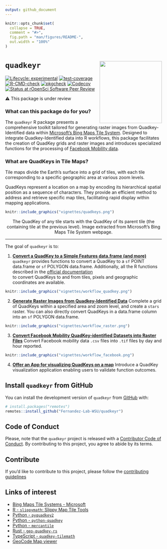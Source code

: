 ```yaml
---
output: github_document
---
```


<!-- README.md is generated from README.Rmd. Please edit that file -->

```r
knitr::opts_chunk$set(
  collapse = TRUE,
  comment = "#>",
  fig.path = "man/figures/README-",
  out.width = "100%"
)
```

# `quadkeyr` <img src="vignettes/logo.png" align="right" height="200" />

<!-- badges: start -->
[![Lifecycle: experimental](https://img.shields.io/badge/lifecycle-experimental-orange.svg)](https://lifecycle.r-lib.org/articles/stages.html#experimental) [![test-coverage](https://github.com/Fernandez-Lab-WSU/quadkeyr/actions/workflows/test-coverage.yaml/badge.svg)](https://github.com/Fernandez-Lab-WSU/quadkeyr/actions/workflows/test-coverage.yaml) [![R-CMD-check](https://github.com/Fernandez-Lab-WSU/quadkeyr/actions/workflows/check-release.yaml/badge.svg)](https://github.com/Fernandez-Lab-WSU/quadkeyr/actions/workflows/check-release.yaml)
[![pkgcheck](https://github.com/Fernandez-Lab-WSU/quadkeyr/workflows/pkgcheck/badge.svg)](https://github.com/<org>/<repo>/actions?query=workflow%3Apkgcheck)
[![Codecov](https://img.shields.io/codecov/c/github/Fernandez-Lab-WSU/quadkeyr)](https://codecov.io/gh/Fernandez-Lab-WSU/quadkeyr)
[![Status at rOpenSci Software Peer Review](https://badges.ropensci.org/619_status.svg)](https://github.com/ropensci/software-review/issues/619)
<!-- badges: end -->

⚠️ This package is under review


### What can this package do for you?
The `quadkeyr` R package presents a comprehensive toolkit 
tailored for generating raster images from Quadkey-Identified data
within [Microsoft's Bing Maps Tile System](https://learn.microsoft.com/en-us/bingmaps/articles/bing-maps-tile-system). 
Designed to integrate Quadkey-Identified data into R workflows,
this package facilitates the creation of QuadKey grids and raster images
and introduces specialized functions for
the processing of [Facebook Mobility data](https://dataforgood.facebook.com/).


### What are QuadKeys in Tile Maps?
Tile maps divide the Earth's surface into a grid of tiles, 
with each tile corresponding to a specific geographic area
at various zoom levels. 

QuadKeys represent a location on a map by
encoding its hierarchical spatial position 
as a sequence of characters. 
They provide an efficient method 
to address and retrieve specific map tiles,
facilitating rapid display within 
mapping applications.


```r
knitr::include_graphics("vignettes/quadkeys.png")
```
<p style="text-align: center">The QuadKey of any tile starts with the QuadKey of its parent tile (the containing tile at the previous level). Image extracted from Microsoft's Bing Maps Tile System webpage.</p>

---

The goal of `quadkeyr` is to:  
  
1. [**Convert a QuadKey to a Simple Features data.frame (and more)**](https://fernandez-lab-wsu.github.io/quadkeyr/articles/quadkey_to_sf_conversion.html)
`quadkeyr` provides functions to convert a QuadKey to
a `sf` POINT data.frame or `sf` POLYGON data.frame.
Additionally, all the R functions described 
in the [official documentation](https://learn.microsoft.com/en-us/bingmaps/articles/bing-maps-tile-system)  
to convert QuadKeys to and from tiles, pixels and geographic coordinates 
are available.

```r
knitr::include_graphics("vignettes/workflow_quadkey.png")
```
  
2. [**Generate Raster Images from Quadkey-Identified Data**](https://fernandez-lab-wsu.github.io/quadkeyr/articles/quadkey_identified_data_to_raster.html)
Complete a grid of QuadKeys within a specified area and zoom level, 
and create a `stars` raster. 
You can also directly convert QuadKeys in a data.frame column
into an `sf` POLYGON data.frame.
  
```r
knitr::include_graphics("vignettes/workflow_raster.png")
```

3. [**Convert Facebook Mobility QuadKey-identified Datasets into Raster Files**](https://fernandez-lab-wsu.github.io/quadkeyr/articles/facebook_mobility_csvs_to_raster_files.html)
Convert Facebook mobility data `.csv` files into `.tif` files
by day and hour reported.
  
```r
knitr::include_graphics("vignettes/workflow_facebook.png")
```

4. [**Offer an App for visualizing QuadKeys on a map**](https://fernandez-lab-wsu.github.io/quadkeyr/articles/quadkey_visualization_app.html)
Introduce a QuadKey visualization application enabling users 
to validate function outcomes.

## Install `quadkeyr` from GitHub

You can install the development version of `quadkeyr` from [GitHub](https://github.com/) with:

``` r
# install.packages("remotes")
remotes::install_github("Fernandez-Lab-WSU/quadkeyr")
```

## Code of Conduct

Please, note that the `quadkeyr` project is released with a 
[Contributor Code of Conduct](https://contributor-covenant.org/version/2/1/CODE_OF_CONDUCT.html). 
By contributing to this project, you agree to abide by its terms.

## Contribute

If you'd like to contribute to this project, please follow the 
[contributing guidelines](https://github.com/Fernandez-Lab-WSU/quadkeyr/blob/main/.github/CONTRIBUTING.md)

## Links of interest
- [Bing Maps Tile Systems - Microsoft](https://learn.microsoft.com/en-us/bingmaps/articles/bing-maps-tile-system)
- [R - `slippymath`: Slippy Map Tile Tools](https://cran.r-project.org/web/packages/slippymath/index.html)
- [Python - `pyquadkey2`](https://docs.muetsch.io/pyquadkey2/)
- [Python - `python-quadkey`](https://github.com/CartoDB/python-quadkey)
- [Python - `mercantile`](https://pypi.org/project/mercantile/)
- [Rust - `geo-quadkey-rs`](https://lib.rs/crates/geo-quadkey-rs)
- [TypeScript - `quadkey-tilemath`](https://github.com/glassonion1/quadkey-tilemath)
- [GeoCode Map viewer](https://tools.9revolution9.com/geo/geocode/)
